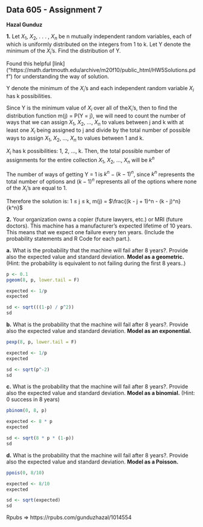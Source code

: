 
## Data 605 - Assignment 7

**Hazal Gunduz**

**1.** Let $X_{1}$, $X_{2}$, . . . , $X_{n}$ be n mutually independent random variables, each of which is uniformly distributed on the integers from 1 to k. Let Y denote the minimum of the $X_{i}$’s. Find the distribution of Y.

Found this helpful [link] ("https://math.dartmouth.edu/archive/m20f10/public_html/HW5Solutions.pdf") for understanding the way of solution.

Y denote the minimum of the $X_{i}$’s and each independent random variable $X_{i}$ has k possibilities.

Since Y is the minimum value of $X_{i}$ over all of the$X_{i}$’s, then to find the distribution function m(j) = P(Y = j), we will need to count the number of ways that we can assign $X_{1}$, $X_{2}$, ..., $X_{n}$ to values between j and k with at least one $X_{i}$ being assigned to j and divide by the total number of possible ways to assign $X_{1}$, $X_{2}$, ..., $X_{n}$ to values between 1 and k.

$X_{i}$ has k possibilities: 1, 2, ..., k. Then, the total possible number of assignments for the entire collection $X_{1}$, $X_{2}$, ..., $X_{n}$ will be $k^{n}$

The number of ways of getting Y = 1 is $k^{n}$ − $(k − 1)^n$, since $k^{n}$ represents the total number of options and $(k-1)^{n}$ represents all of the options where none of the $X_{i}$’s are equal to 1.

Therefore the solution is: 1 ≤ j ≤ k, m(j) = $\frac{(k - j + 1)^n - (k - j)^n}{k^n}$

**2.** Your organization owns a copier (future lawyers, etc.) or MRI (future doctors). This machine has a manufacturer’s expected lifetime of 10 years. This means that we expect one failure every ten years. (Include the probability statements and R Code for each part.).

**a.** What is the probability that the machine will fail after 8 years?. Provide also the expected value and standard deviation. **Model as a geometric.** (Hint: the probability is equivalent to not failing during the first 8 years..)

```r
p <- 0.1
pgeom(8, p, lower.tail = F)
```

```r
expected <- 1/p
expected
```

```r
sd <- sqrt(((1-p) / p^2))
sd
```

**b.** What is the probability that the machine will fail after 8 years?. Provide also the expected value and standard deviation. **Model as an exponential.** 

```r
pexp(8, p, lower.tail = F)
```

```r
expected <- 1/p
expected
```

```r
sd <- sqrt(p^-2)
sd
```

**c.** What is the probability that the machine will fail after 8 years?. Provide also the expected value and standard deviation. **Model as a binomial.** (Hint: 0 success in 8 years) 

```r
pbinom(0, 8, p)
```

```r
expected <- 8 * p
expected
```

```r
sd <- sqrt(8 * p * (1-p))
sd
```

**d.** What is the probability that the machine will fail after 8 years?. Provide also the expected value and standard deviation. **Model as a Poisson.**

```r
ppois(0, 8/10)
```

```r
expected <- 8/10
expected
```

```r
sd <- sqrt(expected)
sd
```

Rpubs =>  https://rpubs.com/gunduzhazal/1014554


